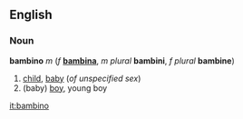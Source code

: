 ==English==
===Noun===
'''bambino''' ''m'' (''f'' '''[[bambina]]''', ''m plural'' '''bambini''', ''f plural'' '''bambine''')

#[[child]], [[baby]] (''of unspecified sex'')
#(baby) [[boy]], young boy

[[it:bambino]]